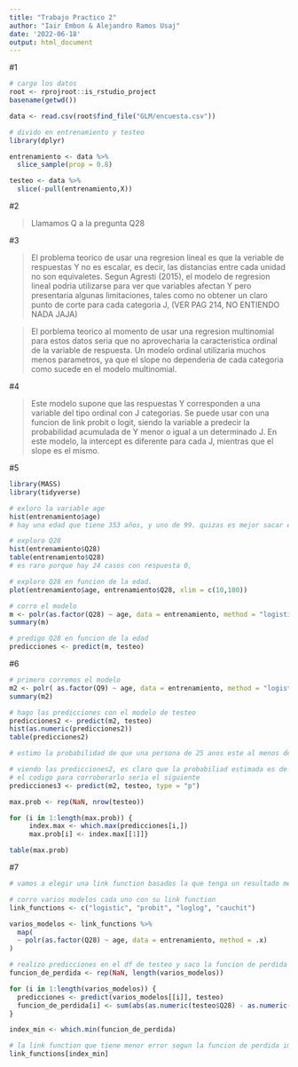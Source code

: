 ```yaml
---
title: "Trabajo Practico 2"
author: "Iair Embon & Alejandro Ramos Usaj"
date: '2022-06-18'
output: html_document
---
```



#1 

```r
# cargo los datos
root <- rprojroot::is_rstudio_project
basename(getwd())

data <- read.csv(root$find_file("GLM/encuesta.csv"))

# divido en entrenamiento y testeo 
library(dplyr)

entrenamiento <- data %>%
  slice_sample(prop = 0.8)

testeo <- data %>%
  slice(-pull(entrenamiento,X))

```

#2 

>Llamamos Q a la pregunta Q28

#3

>El problema teorico de usar una regresion lineal es que la veriable de  respuestas Y no es escalar, es decir, las distancias entre cada unidad no son equivaletes. 
Segun Agresti (2015), el modelo de regresion lineal podria utilizarse para ver que variables afectan Y pero presentaria algunas limitaciones, tales como no obtener un claro punto de corte para cada categoria J, (VER PAG 214, NO ENTIENDO NADA JAJA) 

>El porblema teorico al momento de usar una regresion multinomial para estos datos seria que no aprovecharia la caracteristica ordinal de la variable de respuesta.
Un modelo ordinal utilizaria muchos menos parametros, ya que el slope no dependeria de cada categoria como sucede en el modelo multinomial.

#4

>Este modelo supone que las respuestas Y corresponden a una variable del tipo ordinal con J categorias. Se puede usar con una funcion de link probit o logit, siendo la variable a predecir la probabilidad acumulada de Y menor o igual a un determinado J. En este modelo, la intercept es diferente para cada J, mientras que el slope es el mismo.

#5

```r
library(MASS)
library(tidyverse)

# exloro la variable age
hist(entrenamiento$age)
# hay una edad que tiene 353 años, y uno de 99. quizas es mejor sacar esos dos

# exploro Q28
hist(entrenamiento$Q28)
table(entrenamiento$Q28)
# es raro porque hay 24 casos con respuesta 0,

# exploro Q28 en funcion de la edad.
plot(entrenamiento$age, entrenamiento$Q28, xlim = c(10,100))

# corro el modelo
m <- polr(as.factor(Q28) ~ age, data = entrenamiento, method = "logistic")
summary(m)

# predigo Q28 en funcion de la edad
predicciones <- predict(m, testeo)

```

#6

```r
# primero corremos el modelo
m2 <- polr( as.factor(Q9) ~ age, data = entrenamiento, method = "logistic")
summary(m2)

# hago las predicciones con el modelo de testeo
predicciones2 <- predict(m2, testeo)
hist(as.numeric(predicciones2))
table(predicciones2)

# estimo la probabilidad de que una persona de 25 anos este al menos de acuerdo con la frase "me gustan las armas"

# viendo las predicciones2, es claro que la probabiliad estimada es de 1
# el codigo para corroborarlo seria el siguiente
predicciones3 <- predict(m2, testeo, type = "p")

max.prob <- rep(NaN, nrow(testeo))

for (i in 1:length(max.prob)) {
     index.max <- which.max(predicciones[i,])
     max.prob[i] <- index.max[[1]]}

table(max.prob)

```


#7

```r

# vamos a elegir una link function basados la que tenga un resultado menor en la funcion de perdida

# corro varios modelos cada uno con su link function
link_functions <- c("logistic", "probit", "loglog", "cauchit")

varios_modelos <- link_functions %>%
  map(
  ~ polr(as.factor(Q28) ~ age, data = entrenamiento, method = .x)
)

# realizo predicciones en el df de testeo y saco la funcion de perdida del ejercicio 7
funcion_de_perdida <- rep(NaN, length(varios_modelos))

for (i in 1:length(varios_modelos)) {
  predicciones <- predict(varios_modelos[[i]], testeo)
  funcion_de_perdida[i] <- sum(abs(as.numeric(testeo$Q28) - as.numeric(predicciones)))/nrow(testeo)
}

index_min <- which.min(funcion_de_perdida)

# la link function que tiene menor error segun la funcion de perdida implementada es:
link_functions[index_min]
```








